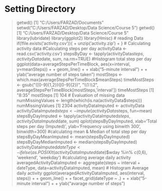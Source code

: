 # Setting Directory
> getwd()
[1] "C:/Users/FARZAD/Documents"
> setwd("C:/Users/FARZAD/Desktop/Data Science/Course 5")
> getwd()
[1] "C:/Users/FARZAD/Desktop/Data Science/Course 5"
library(lubridate)
library(ggplot2) 
library(Hmisc)
# reading Data
> if(!file.exists('activity.csv')){
+     unzip('activity.zip')
+ }
# Calculating activity data
#Calculating steps per day
> activityData <- read.csv('activity.csv')
> stepsByDay <- tapply(activityData$steps, activityData$date, sum, na.rm=TRUE)
#Histogram total step per day
> ggplot(data=averageStepsPerTimeBlock, aes(x=interval, y=meanSteps)) +
+     geom_line() +
+     xlab("5-minute interval") +
+     ylab("average number of steps taken")
> mostSteps <- which.max(averageStepsPerTimeBlock$meanSteps)
> timeMostSteps <-  gsub("([0-9]{1,2})([0-9]{2})", "\\1:\\2", averageStepsPerTimeBlock[mostSteps,'interval'])
> timeMostSteps
[1] "8:35"
> mostSteps
[1] 104
# Evaluation of missing data
> numMissingValues <- length(which(is.na(activityData$steps)))
> numMissingValues
[1] 2304
> activityDataImputed <- activityData
> activityDataImputed$steps <- impute(activityData$steps, fun=mean)
> stepsByDayImputed <- tapply(activityDataImputed$steps, activityDataImputed$date, sum)
> qplot(stepsByDayImputed, xlab='Total steps per day (Imputed)', ylab='Frequency using binwith 300', binwidth=300)
#calculating mean & Median of total step per day
> stepsByDayMeanImputed <- mean(stepsByDayImputed)
> stepsByDayMedianImputed <- median(stepsByDayImputed)
> activityDataImputed$dateType <-  ifelse(as.POSIXlt(activityDataImputed$date)$wday %in% c(0,6), 'weekend', 'weekday')
#calculating average daily activity 
> averagedActivityDataImputed <- aggregate(steps ~ interval + dateType, data=activityDataImputed, mean)
# Histogram Average daily activity
> ggplot(averagedActivityDataImputed, aes(interval, steps)) + 
+     geom_line() + 
+     facet_grid(dateType ~ .) +
+     xlab("5-minute interval") + 
+     ylab("avarage number of steps")
